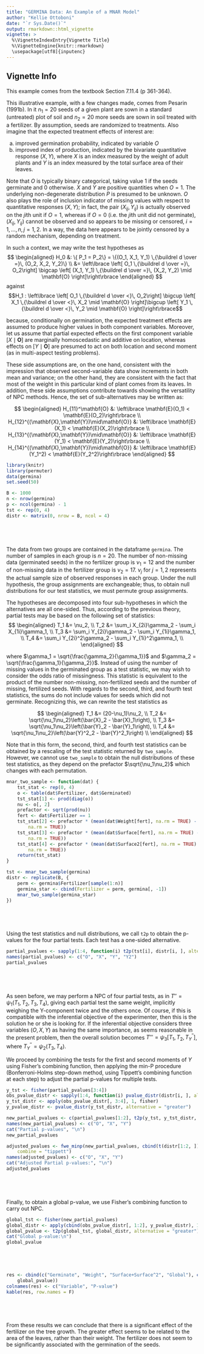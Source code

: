 ```yaml
---
title: "GERMINA Data: An Example of a MNAR Model"
author: "Kellie Ottoboni"
date: "`r Sys.Date()`"
output: rmarkdown::html_vignette
vignette: >
  %\VignetteIndexEntry{Vignette Title}
  %\VignetteEngine{knitr::rmarkdown}
  \usepackage[utf8]{inputenc}
---
```


## Vignette Info

This example comes from the textbook Section 7.11.4 (p 361-364).

This illustrative example, with a few changes made, comes from Pesarin (1991b). In it $n_1 = 20$ seeds of a given plant are sown in a standard (untreated) plot of soil and $n_2 = 20$ more seeds are sown in soil treated with a fertilizer. By assumption, seeds are randomized to treatments. Also imagine that the expected treatment effects of interest are: 

a. improved germination probability, indicated by variable $O$
b. improved index of production, indicated by the bivariate quantitative response $(X, Y)$, where $X$ is an index measured by the weight of adult plants and $Y$ is an index measured by the total surface area of their leaves.

Note that $O$ is typically binary categorical, taking value $1$ if the seeds germinate and $0$ otherwise. $X$ and $Y$ are positive quantities when $O = 1$. The underlying non-degenerate distribution $P$ is presumed to be unknown. $O$ also plays the role of inclusion indicator of missing values with respect to quantitative responses $(X, Y)$; in fact, the pair $(X_{ij}, Y_{ij})$ is actually observed on the $ji$th unit if $O = 1$, whereas if $O = 0$ (i.e. the $ji$th unit did not germinate), $(X_{ij}, Y_{ij})$ cannot be observed and so appears to be missing or censored, $i = 1,\dots,n, j = 1,2$. In a way, the data here appears to be jointly censored by a random mechanism, depending on treatment.

In such a context, we may write the test hypotheses as
$$
\begin{aligned}
H_0 &: \{ P_1 = P_2\} = \{(O_1, X_1, Y_1) \,{\buildrel d \over =}\, (O_2, X_2, Y_2)\} \\
&= \left\lbrace \left[ O_1 \,{\buildrel d \over =}\, O_2\right] \bigcap \left[ (X_1, Y_1) \,{\buildrel d \over =}\, (X_2, Y_2) \mid \mathbf{O} \right]\right\rbrace
\end{aligned}
$$
against
$$H_1 : \left\lbrace \left[ O_1 \,{\buildrel d \over <}\, O_2\right] \bigcup \left[ X_1 \,{\buildrel d \over <}\, X_2 \mid \mathbf{O} \right]\bigcup \left[ Y_1 \,{\buildrel d \over <}\, Y_2 \mid \mathbf{O} \right]\right\rbrace$$

because, conditionally on germination, the expected treatment effects are assumed to produce higher values in both component variables. Moreover, let us assume that partial expected effects on the first component variable $\left[X \mid \mathbf{O}\right]$ are marginally homoscedastic and additive on location, whereas effects on $\left[Y \mid \mathbf{O}\right]$  are presumed to act on both location and second moment (as in multi-aspect testing problems).

These side assumptions are, on the one hand, consistent with the impression that observed second-variable data show increments in both mean and variance; on the other hand, they are consistent with the fact that most of the weight in this particular kind of plant comes from its leaves. In addition, these side assumptions contribute towards showing the versatility of NPC methods. Hence, the set of sub-alternatives may be written as:

$$
\begin{aligned}
H_{11}^\mathbf{O}                              &: \left\lbrace \mathbf{E}(O_1) < \mathbf{E}(O_2)\right\rbrace \\
H_{12}^{(\mathbf{X},\mathbf{Y})\mid\mathbf{O}} &: \left\lbrace  \mathbf{E}(X_1) < \mathbf{E}(X_2)\right\rbrace \\
H_{13}^{(\mathbf{X},\mathbf{Y})\mid\mathbf{O}} &: \left\lbrace  \mathbf{E}(Y_1) <  \mathbf{E}(Y_2)\right\rbrace \\
H_{14}^{(\mathbf{X},\mathbf{Y})\mid\mathbf{O}} &: \left\lbrace  \mathbf{E}(Y_1^2) <  \mathbf{E}(Y_2^2)\right\rbrace 
\end{aligned}
$$
```r
library(knitr)
library(permuter)
data(germina)
set.seed(50)

B <- 1000
n <- nrow(germina)
p <- ncol(germina) - 1
tst <- rep(0, 4)
distr <- matrix(0, nrow = B, ncol = 4)



 


```

The data from two groups are contained in the dataframe `germina`. The number of samples in each group is $n = 20$. The number of non-missing data (germinated seeds) in the no fertilizer group is $\nu_1 = 12$ and the number of non-missing data in the fertilizer group is $\nu_2 =17$. $\nu_j$ for $j=1,2$ represents the actual sample size of observed responses in each group. Under the null hypothesis, the group assignments are exchangeable; thus, to obtain null distributions for our test statistics, we must permute group assignments.

The hypotheses are decomposed into four sub-hypotheses in which the alternatives are all one-sided. Thus, according to the previous theory, partial tests may be based on the following set of statistics:
$$
\begin{aligned}
T_1 &= \nu_2, \\
T_2 &= \sum_i X_{2i}\gamma_2 - \sum_i X_{1i}\gamma_1, \\
T_3 &= \sum_i Y_{2i}\gamma_2 - \sum_i Y_{1i}\gamma_1, \\
T_4 &= \sum_i Y_{2i}^2\gamma_2 - \sum_i Y_{1i}^2\gamma_1, \\
\end{aligned}
$$

where $\gamma_1 = \sqrt{\frac{\gamma_2}{\gamma_1}}$ and $\gamma_2 = \sqrt{\frac{\gamma_1}{\gamma_2}}$. Instead of using the number of missing values in the germinated group as a test statistic, we may wish to consider the odds ratio of missingness. This statistic is equivalent to the product of the number non-missing, non-fertilized seeds and the number of missing, fertilized seeds. With regards to the second, third, and fourth test statistics, the sums do not include values for seeds which did not germinate. Recognizing this, we can rewrite the test statistics as

$$
\begin{aligned}
T_1 &= (20-\nu_1)\nu_2, \\
T_2 &= \sqrt{\nu_1\nu_2}\left(\bar{X}_2 - \bar{X}_1\right), \\
T_3 &= \sqrt{\nu_1\nu_2}\left(\bar{Y}_2 - \bar{Y}_1\right), \\
T_4 &= \sqrt{\nu_1\nu_2}\left(\bar{Y}^2_2 - \bar{Y}^2_1\right) \\
\end{aligned}
$$

Note that in this form, the second, third, and fourth test statistics can be obtained by a rescaling of the test statistic returned by `two_sample`. However, we cannot use `two_sample` to obtain the null distributions of these test statistics, as they depend on the prefactor $\sqrt{\nu_1\nu_2}$ which changes with each permutation.

```r

mnar_two_sample <- function(dat) {
    tst_stat <- rep(0, 4)
    o <- table(dat$Fertilizer, dat$Germinated)
    tst_stat[1] <- prod(diag(o))
    nu <- o[, 2]
    prefactor <- sqrt(prod(nu))
    fert <- dat$Fertilizer == 1
    tst_stat[2] <- prefactor * (mean(dat$Weight[fert], na.rm = TRUE) - mean(dat$Weight[!fert], 
        na.rm = TRUE))
    tst_stat[3] <- prefactor * (mean(dat$Surface[fert], na.rm = TRUE) - mean(dat$Surface[!fert], 
        na.rm = TRUE))
    tst_stat[4] <- prefactor * (mean(dat$Surface2[fert], na.rm = TRUE) - mean(dat$Surface2[!fert], 
        na.rm = TRUE))
    return(tst_stat)
}

tst <- mnar_two_sample(germina)
distr <- replicate(B, {
    perm <- germina$Fertilizer[sample(1:n)]
    germina_star <- cbind(Fertilizer = perm, germina[, -1])
    mnar_two_sample(germina_star)
})



 


```

Using the test statistics and null distributions, we call `t2p` to obtain the p-values for the four partial tests. Each test has a one-sided alternative.


```r

partial_pvalues <- sapply(1:4, function(i) t2p(tst[i], distr[i, ], alternative = "greater"))
names(partial_pvalues) <- c("O", "X", "Y", "Y2")
partial_pvalues



 


```
As seen before, we may perform a NPC of four partial tests, as in $T'' = \psi_1(T_1, T_2, T_3, T_4)$, giving each partial test the same weight, implicitly weighing the Y-component twice and the others once. Of course, if this is compatible with the inferential objective of the experimenter, then this is the solution he or she is looking for. If the inferential objective considers three variables $(O, X, Y)$ as having the same importance, as seems reasonable in the present problem, then the overall solution becomes $T''' = \psi_3\left[T_1, T_2, T_Y^{''}\right]$, where $T_Y^{''} = \psi_2(T_3, T_4)$. 

We proceed by combining the tests for the first and second moments of $Y$ using Fisher's combining function, then applying the min-P procedure (Bonferroni-Holms step-down method, using Tippett's combining function at each step) to adjust the partial p-values for multiple tests.

```r

y_tst <- fisher(partial_pvalues[3:4])
obs_pvalue_distr <- sapply(1:4, function(i) pvalue_distr(distr[i, ], alternative = "greater"))
y_tst_distr <- apply(obs_pvalue_distr[, 3:4], 1, fisher)
y_pvalue_distr <- pvalue_distr(y_tst_distr, alternative = "greater")

new_partial_pvalues <- c(partial_pvalues[1:2], t2p(y_tst, y_tst_distr, alternative = "greater"))
names(new_partial_pvalues) <- c("O", "X", "Y")
cat("Partial p-values", "\n")
new_partial_pvalues

adjusted_pvalues <- fwe_minp(new_partial_pvalues, cbind(t(distr[1:2, ]), y_tst_distr), 
    combine = "tippett")
names(adjusted_pvalues) <- c("O", "X", "Y")
cat("Adjusted Partial p-values:", "\n")
adjusted_pvalues



 


```

Finally, to obtain a global p-value, we use Fisher's combining function to carry out NPC.
```r

global_tst <- fisher(new_partial_pvalues)
global_distr <- apply(cbind(obs_pvalue_distr[, 1:2], y_pvalue_distr), 1, fisher)
global_pvalue <- t2p(global_tst, global_distr, alternative = "greater")
cat("Global p-value:\n")
global_pvalue



 


```
 
```r
res <- cbind(c("Germinate", "Weight", "Surface+Surface^2", "Global"), c(new_partial_pvalues, 
    global_pvalue))
colnames(res) <- c("Variable", "P-value")
kable(res, row.names = F)



 


```

From these results we can conclude that there is a significant effect of the fertilizer on the tree growth. The greater effect seems to be related to the area of the leaves, rather than their weight. The fertilizer does not seem to be significantly associated with the germination of the seeds.